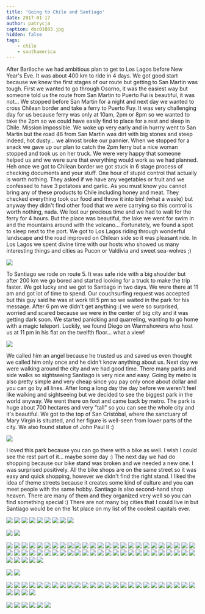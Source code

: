 ```yaml
---
title: 'Going to Chile and Santiago'
date: 2017-01-17
author: patrycja
caption: dsc01883.jpg
hidden: false
tags: 
    - chile
    - southamerica
---
```


After Bariloche we had ambitious plan to get to Los Lagos before New Year's Eve. It was about 400 km to ride in 4 days. We got good start because we knew the first stages of our route but getting to San Martin was tough. First we wanted to go through Osorno, it was the easiest way but someone told us the route from San Martin to Puerto Fui is beautiful, it was not... We stopped before San Martin for a night and next day we wanted to cross Chilean border and take a ferry to Puerto Fuy. It was very challenging day for us because ferry was only at 10am, 2pm or 8pm so we wanted to take the 2pm so we could have easily find to place for a rest and sleep in Chile. Mission impossible. We woke up very early and in hurrry went to San Martin but the road 46 from San Martin was dirt with big stones and steep indeed, hot dusty... we almost broke our pannier. When we stopped for a snack we gave up our plan to catch the 2pm ferry but a nice woman stopped and took us on her truck. We were very happy that someone helped us and we were sure that everything would work as we had planned. Heh once we got to Chilean border we got stuck in 6 stage process of checking documents and your stuff. One hour of stupid control that actually is worth nothing. They asked if we have any vegetables or fruit and we confessed to have 3 potatoes and garlic. As you must know you cannot bring any of these products to Chile including honey and meat.
 They checked everything took our food and throw it into bin! (what a waste) but anyway they didn't find other food that we were carrying so this control is worth nothing, nada. We lost our precious time and we had to wait for the ferry for 4 hours. But the place was beautiful, the lake we went for swim in and the mountains around with the volcano... Fortunately, we found a spot to sleep next to the port. 
We got to Los Lagos riding through wonderful landscape and the road improved on Chilean side so it was pleasant ride. In Los Lagos we spent divine time with our hosts who showed us many interesting things and cities as Pucon or Valdivia and sweet sea-wolves ;)

![](./dsc01919.jpg)

To Santiago we rode on route 5. It was safe ride with a big shoulder but after 200 km we go bored and started looking for a truck to make the trip faster. We got lucky and we got to Santiago in two days. We were there at 11 am and got lot of time to spend. Our couchsurfing request was accepted but this guy said he was at work till 5 pm so we waited in the park for his message. After 6 pm we didn't get anything :(  we were so surprised, worried and scared because we were in the center of big city and it was getting dark soon. We started panicking and quarreling, wanting to go home with a magic teleport. Luckily, we found Diego on Warmshowers who host us at 11 pm in his flat on the twelfth floor... what a view!

![](./dsc02019.jpg)

 We called him an angel because he trusted us and saved us even thought we called him only once and he didn't know anything about us. Next day we were walking around the city and we had good time. There many parks and side walks so sightseeing Santiago is very nice and easy. Going by metro is also pretty simple and very cheap since you pay only once about dollar and you can go by all lines. After long a long day the day before we weren't feel like walking and sightseeing but we decided to see the biggest park in the world anyway. We went there on foot and came back by metro. The park is huge about 700 hectares and very "tall" so you can see the whole city and it's beautiful. We got to the top of San Cristóbal, where the sanctuary of Mary Virgin is situated, and her figure is well-seen from lower parts of the city. We also found statue of John Paul II :)

![](./dsc01995.jpg)

 I loved this park because you can go there with a bike as well. I wish I could see the rest part of it... maybe some day :) 
The next day we had do shopping because our bike stand was broken and we needed a new one. I was surprised positively. All the bike shops are on the same street so it was easy and quick shopping, however we didn't find the right stand. I liked the idea of theme streets because it creates some kind of culture and you can meet people with the same hobby. Santiago is also second-hand shop heaven. There are many of them and they organized very well so you can find something special :) 
There are not many big cities that I could live in but Santiago would be on the 1st place on my list of the coolest capitals ever. 

<grid>

![](./dsc01883.jpg)
![](./dsc01890.jpg)
![](./dsc01891.jpg)
![](./dsc01892.jpg)
![](./dsc01897.jpg)
![](./dsc01902.jpg)
![](./dsc01901.jpg)
![](./dsc01909.jpg)
![](./dsc01914.jpg)

</grid>
<grid>

![](./dsc01911.jpg)
![](./dsc01912.jpg)

</grid>
<grid>

![](./dsc01918.jpg)
![](./dsc01921.jpg)
![](./dsc01925.jpg)
![](./dsc01928.jpg)
![](./dsc01933.jpg)
![](./dsc01934.jpg)
![](./dsc01935.jpg)
![](./dsc01936.jpg)
![](./dsc01931.jpg)
![](./dsc01937.jpg)
![](./dsc01938.jpg)
![](./dsc01944.jpg)
![](./dsc01943.jpg)
![](./dsc01942.jpg)
![](./dsc01941.jpg)
![](./dsc01940.jpg)
![](./dsc01939.jpg)
![](./dsc01945.jpg)
![](./dsc01946.jpg)
![](./dsc01947.jpg)
![](./dsc01948.jpg)
![](./dsc01949.jpg)
![](./dsc01950.jpg)
![](./dsc01956.jpg)
![](./dsc01955.jpg)
![](./dsc01954.jpg)
![](./dsc01953.jpg)
![](./dsc01952.jpg)
![](./dsc01951.jpg)
![](./dsc01957.jpg)
![](./dsc01958.jpg)
![](./dsc01959.jpg)
![](./dsc01960.jpg)
![](./dsc01961.jpg)
![](./dsc01962.jpg)
![](./dsc01968.jpg)
![](./dsc01967.jpg)
![](./dsc01966.jpg)
![](./dsc01965.jpg)
![](./dsc01964.jpg)
![](./dsc01963.jpg)
![](./dsc01969.jpg)
![](./dsc01970.jpg)
![](./dsc01971.jpg)
![](./dsc01972.jpg)
![](./dsc01973.jpg)
![](./dsc01980.jpg)
![](./dsc01979.jpg)
![](./dsc01978.jpg)
![](./dsc01977.jpg)
![](./dsc01976.jpg)
![](./dsc01975.jpg)
![](./dsc01981.jpg)
![](./dsc01982.jpg)
![](./dsc01983.jpg)

</grid>
<grid>

![](./dsc01984.jpg)
![](./dsc01985.jpg)

</grid>
<grid>

![](./dsc01986.jpg)
![](./dsc01987.jpg)
![](./dsc01988.jpg)
![](./dsc01989.jpg)
![](./dsc01990.jpg)
![](./dsc01991.jpg)
![](./dsc01992.jpg)
![](./dsc01998.jpg)
![](./dsc01997.jpg)
![](./dsc01996.jpg)
![](./dsc01995.jpg)
![](./dsc01994.jpg)
![](./dsc01993.jpg)
![](./dsc02012.jpg)
![](./dsc02011.jpg)
![](./dsc02001.jpg)
![](./dsc02000.jpg)
![](./dsc02013.jpg)
![](./dsc02014.jpg)
![](./dsc02015.jpg)
![](./dsc02016.jpg)
![](./dsc02018.jpg)
![](./dsc02029.jpg)
![](./dsc02028.jpg)
![](./dsc02025.jpg)
![](./dsc02023.jpg)
![](./dsc02019.jpg)
![](./20161229_142054.jpg)
![](./20161231_171112.jpg)

</grid>
<grid columns="2">

![](./20161227_143410.jpg)
![](./20161228_200354.jpg)
![](./lrg_dsc02010.jpg)
![](./20170108_184438.jpg)
![](./20170108_182129.jpg)
![](./20161228_085256.jpg)

</grid>